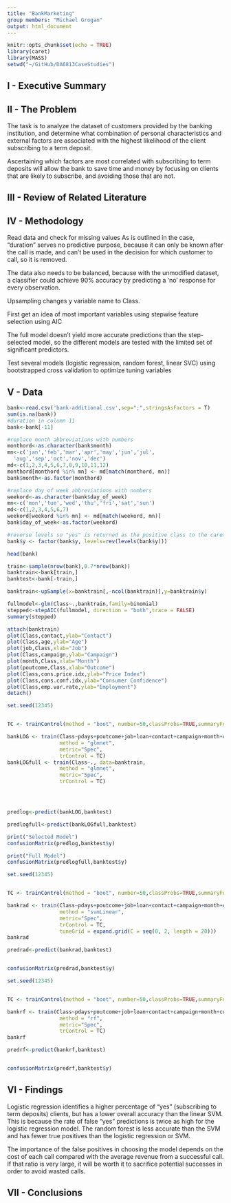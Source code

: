 ---
title: "BankMarketing"
group members: "Michael Grogan"
output: html_document
---

```{r setup, include=FALSE}
knitr::opts_chunk$set(echo = TRUE)
library(caret)
library(MASS)
setwd("~/GitHub/DA6813CaseStudies")
```

## I - Executive Summary
## II - The Problem

The task is to analyze the dataset of customers provided by the banking institution, and determine what combination of personal characteristics and external factors are associated with the highest likelihood of the client subscribing to a term deposit. 

Ascertaining which factors are most correlated with subscribing to term deposits will allow the bank to save time and money by focusing on clients that are likely to subscribe, and avoiding those that are not.

## III - Review of Related Literature
## IV - Methodology

Read data and check for missing values
As is outlined in the case, "duration" serves no predictive purpose, because it can only be known after the call is made, and can't be used in the decision for which customer to call, so it is removed.

The data also needs to be balanced, because with the unmodified dataset, a classifier could achieve 90% accuracy by predicting a 'no' response for every observation.

Upsampling changes y variable name to Class.

First get an idea of most important variables using stepwise feature selection using AIC

The full model doesn't yield more accurate predictions than the step-selected model, so the different models are tested with the limited set of significant predictors.

Test several models (logistic regression, random forest, linear SVC) using bootstrapped cross validation to optimize tuning variables



## V - Data

```{r readprepare}
bank<-read.csv('bank-additional.csv',sep=";",stringsAsFactors = T)
sum(is.na(bank))
#duration in column 11
bank<-bank[-11]

#replace month abbreviations with numbers
monthord<-as.character(bank$month)
mn<-c('jan','feb','mar','apr','may','jun','jul',
  'aug','sep','oct','nov','dec')
md<-c(1,2,3,4,5,6,7,8,9,10,11,12)
monthord[monthord %in% mn] <- md[match(monthord, mn)]
bank$month<-as.factor(monthord)

#replace day of week abbreviations with numbers
weekord<-as.character(bank$day_of_week)
mn<-c('mon','tue','wed','thu','fri','sat','sun')
md<-c(1,2,3,4,5,6,7)
weekord[weekord %in% mn] <- md[match(weekord, mn)]
bank$day_of_week<-as.factor(weekord)

#reverse levels so "yes" is returned as the positive class to the caret model
bank$y <- factor(bank$y, levels=rev(levels(bank$y)))

head(bank)


```
```{r trainsplit}
train<-sample(nrow(bank),0.7*nrow(bank))
banktrain<-bank[train,]
banktest<-bank[-train,]

banktrain<-upSample(x=banktrain[,-ncol(banktrain)],y=banktrain$y)


```


```{r steplog}
fullmodel<-glm(Class~.,banktrain,family=binomial)
stepped<-stepAIC(fullmodel, direction = "both",trace = FALSE)
summary(stepped)
```



```{r plots}
attach(banktrain)
plot(Class,contact,ylab="Contact")
plot(Class,age,ylab="Age")
plot(job,Class,xlab="Job")
plot(Class,campaign,ylab="Campaign")
plot(month,Class,xlab="Month")
plot(poutcome,Class,xlab="Outcome")
plot(Class,cons.price.idx,ylab="Price Index")
plot(Class,cons.conf.idx,ylab="Consumer Confidence")
plot(Class,emp.var.rate,ylab="Employment")
detach()
```

```{r}

set.seed(12345)


TC <- trainControl(method = "boot", number=50,classProbs=TRUE,summaryFunction = twoClassSummary)

bankLOG <- train(Class~pdays+poutcome+job+loan+contact+campaign+month+cons.price.idx+cons.conf.idx+emp.var.rate, data=banktrain,
                 method = "glmnet",
                 metric="Spec",
                 trControl = TC)
bankLOGfull <- train(Class~., data=banktrain,
                 method = "glmnet",
                 metric="Spec",
                 trControl = TC)




predlog<-predict(bankLOG,banktest)

predlogfull<-predict(bankLOGfull,banktest)

print("Selected Model")
confusionMatrix(predlog,banktest$y)

print("Full Model")
confusionMatrix(predlogfull,banktest$y)


```


```{r}
set.seed(12345)


TC <- trainControl(method = "boot", number=50,classProbs=TRUE,summaryFunction = twoClassSummary)

bankrad <- train(Class~pdays+poutcome+job+loan+contact+campaign+month+cons.price.idx+cons.conf.idx+emp.var.rate, data=banktrain,
                 method = "svmLinear",
                 metric="Spec",
                 trControl = TC,
                 tuneGrid = expand.grid(C = seq(0, 2, length = 20)))
bankrad

predrad<-predict(bankrad,banktest)


confusionMatrix(predrad,banktest$y)
```



```{r}

set.seed(12345)


TC <- trainControl(method = "boot", number=50,classProbs=TRUE,summaryFunction = twoClassSummary)

bankrf <- train(Class~pdays+poutcome+job+loan+contact+campaign+month+cons.price.idx+cons.conf.idx+emp.var.rate, data=banktrain,
                 method = "rf",
                 metric="Spec",
                 trControl = TC)
bankrf

predrf<-predict(bankrf,banktest)


confusionMatrix(predrf,banktest$y)
```



## VI - Findings

Logistic regression identifies a higher percentage of "yes" (subscribing to term deposits) clients, but has a lower overall accuracy than the linear SVM. This is because the rate of false "yes" predictions is twice as high for the logistic regression model. The random forest is less accurate than the SVM and has fewer true positives than the logistic regression or SVM.

The importance of the false positives in choosing the model depends on the cost of each call compared with the average revenue from a successful call. If that ratio is very large, it will be worth it to sacrifice potential successes in order to avoid wasted calls.

## VII - Conclusions




```{r}

```

